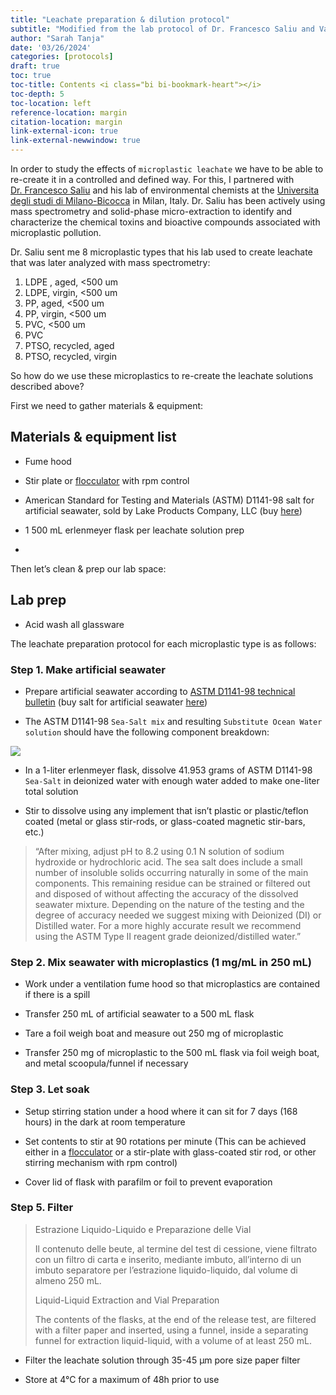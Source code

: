 ```yaml
---
title: "Leachate preparation & dilution protocol"
subtitle: "Modified from the lab protocol of Dr. Francesco Saliu and Valerio Isa"
author: "Sarah Tanja"
date: '03/26/2024'
categories: [protocols]
draft: true
toc: true
toc-title: Contents <i class="bi bi-bookmark-heart"></i>
toc-depth: 5
toc-location: left
reference-location: margin
citation-location: margin
link-external-icon: true
link-external-newwindow: true
---
```


In order to study the effects of `microplastic leachate` we have to be able to re-create it in a controlled and defined way. For this, I partnered with [Dr. Francesco Saliu](https://www.researchgate.net/profile/Francesco-Saliu) and his lab of environmental chemists at the [Universita degli studi di Milano-Bicocca](https://en.unimib.it/francesco-saliu) in Milan, Italy. Dr. Saliu has been actively using mass spectrometry and solid-phase micro-extraction to identify and characterize the chemical toxins and bioactive compounds associated with microplastic pollution.

Dr. Saliu sent me 8 microplastic types that his lab used to create leachate that was later analyzed with mass spectrometry:

1.  LDPE , aged, \<500 um
2.  LDPE, virgin, \<500 um
3.  PP, aged, \<500 um
4.  PP, virgin, \<500 um
5.  PVC, \<500 um
6.  PVC
7.  PTSO, recycled, aged
8.  PTSO, recycled, virgin

So how do we use these microplastics to re-create the leachate solutions described above?

First we need to gather materials & equipment:

## Materials & equipment list

-   Fume hood

-   Stir plate or [flocculator](https://www.velp.com/en-us/fc-s-series-flocculators-with-independent-positions.aspx) with rpm control

-   American Standard for Testing and Materials (ASTM) D1141-98 salt for artificial seawater, sold by Lake Products Company, LLC (buy [here](https://lakeproductscompanyshop.com/sea-salt-astm-d1141-98-20lb-pail/))

-   1 500 mL erlenmeyer flask per leachate solution prep

-   

Then let's clean & prep our lab space:

## Lab prep

-   Acid wash all glassware

The leachate preparation protocol for each microplastic type is as follows:

### Step 1. Make artificial seawater

-   Prepare artificial seawater according to [ASTM D1141-98 technical bulletin](https://drive.google.com/file/d/1QmkJYhUODVJLhCBcDb24XovCmirgV4Fc/view) (buy salt for artificial seawater [here](https://lakeproductscompanyshop.com/sea-salt-astm-d1141-98-20lb-pail/))

-   The ASTM D1141-98 `Sea-Salt mix` and resulting `Substitute Ocean Water solution` should have the following component breakdown:

![](astm-seawater.png)

-   In a 1-liter erlenmeyer flask, dissolve 41.953 grams of ASTM D1141-98 `Sea-Salt` in deionized water with enough water added to make one-liter total solution

-   Stir to dissolve using any implement that isn't plastic or plastic/teflon coated (metal or glass stir-rods, or glass-coated magnetic stir-bars, etc.)

> "After mixing, adjust pH to 8.2 using 0.1 N solution of sodium hydroxide or hydrochloric acid. The sea salt does include a small number of insoluble solids occurring naturally in some of the main components. This remaining residue can be strained or filtered out and disposed of without affecting the accuracy of the dissolved seawater mixture. Depending on the nature of the testing and the degree of accuracy needed we suggest mixing with Deionized (DI) or Distilled water. For a more highly accurate result we recommend using the ASTM Type II reagent grade deionized/distilled water."

### Step 2. Mix seawater with microplastics (1 mg/mL in 250 mL)

-   Work under a ventilation fume hood so that microplastics are contained if there is a spill

-   Transfer 250 mL of artificial seawater to a 500 mL flask

-   Tare a foil weigh boat and measure out 250 mg of microplastic

-   Transfer 250 mg of microplastic to the 500 mL flask via foil weigh boat, and metal scoopula/funnel if necessary

### Step 3. Let soak

-   Setup stirring station under a hood where it can sit for 7 days (168 hours) in the dark at room temperature

-   Set contents to stir at 90 rotations per minute (This can be achieved either in a [flocculator](https://www.velp.com/en-us/fc-s-series-flocculators-with-independent-positions.aspx) or a stir-plate with glass-coated stir rod, or other stirring mechanism with rpm control)

-   Cover lid of flask with parafilm or foil to prevent evaporation

### Step 5. Filter

> Estrazione Liquido-Liquido e Preparazione delle Vial
>
> Il contenuto delle beute, al termine del test di cessione, viene filtrato con un filtro di carta e inserito, mediante imbuto, all'interno di un imbuto separatore per l'estrazione liquido-liquido, dal volume di almeno 250 mL.
>
> Liquid-Liquid Extraction and Vial Preparation
>
> The contents of the flasks, at the end of the release test, are filtered with a filter paper and inserted, using a funnel, inside a separating funnel for extraction liquid-liquid, with a volume of at least 250 mL.

-   Filter the leachate solution through 35-45 μm pore size paper filter

-   Store at 4°C for a maximum of 48h prior to use
